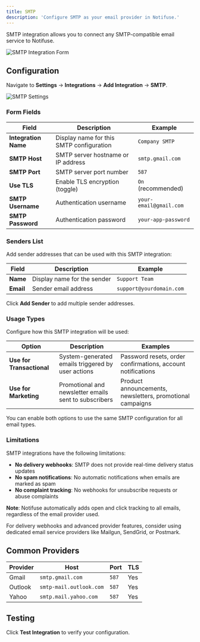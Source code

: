 ```yaml
---
title: SMTP
description: 'Configure SMTP as your email provider in Notifuse.'
---
```


SMTP integration allows you to connect any SMTP-compatible email service to Notifuse.

<img className="block" src="/assets/screenshots/smtp_form.png" alt="SMTP Integration Form" />

## Configuration

Navigate to **Settings** → **Integrations** → **Add Integration** → **SMTP**.

<img className="block" src="/assets/screenshots/smtp_settings.png" alt="SMTP Settings" />

### Form Fields

| Field                | Description                              | Example                |
| -------------------- | ---------------------------------------- | ---------------------- |
| **Integration Name** | Display name for this SMTP configuration | `Company SMTP`         |
| **SMTP Host**        | SMTP server hostname or IP address       | `smtp.gmail.com`       |
| **SMTP Port**        | SMTP server port number                  | `587`                  |
| **Use TLS**          | Enable TLS encryption (toggle)           | `On` (recommended)     |
| **SMTP Username**    | Authentication username                  | `your-email@gmail.com` |
| **SMTP Password**    | Authentication password                  | `your-app-password`    |

### Senders List

Add sender addresses that can be used with this SMTP integration:

| Field     | Description                 | Example                  |
| --------- | --------------------------- | ------------------------ |
| **Name**  | Display name for the sender | `Support Team`           |
| **Email** | Sender email address        | `support@yourdomain.com` |

Click **Add Sender** to add multiple sender addresses.

### Usage Types

Configure how this SMTP integration will be used:

| Option                    | Description                                           | Examples                                                    |
| ------------------------- | ----------------------------------------------------- | ----------------------------------------------------------- |
| **Use for Transactional** | System-generated emails triggered by user actions     | Password resets, order confirmations, account notifications |
| **Use for Marketing**     | Promotional and newsletter emails sent to subscribers | Product announcements, newsletters, promotional campaigns   |

You can enable both options to use the same SMTP configuration for all email types.

### Limitations

SMTP integrations have the following limitations:

- **No delivery webhooks**: SMTP does not provide real-time delivery status updates
- **No spam notifications**: No automatic notifications when emails are marked as spam
- **No complaint tracking**: No webhooks for unsubscribe requests or abuse complaints

**Note**: Notifuse automatically adds open and click tracking to all emails, regardless of the email provider used.

For delivery webhooks and advanced provider features, consider using dedicated email service providers like Mailgun, SendGrid, or Postmark.

## Common Providers

| Provider | Host                    | Port  | TLS |
| -------- | ----------------------- | ----- | --- |
| Gmail    | `smtp.gmail.com`        | `587` | Yes |
| Outlook  | `smtp-mail.outlook.com` | `587` | Yes |
| Yahoo    | `smtp.mail.yahoo.com`   | `587` | Yes |

## Testing

Click **Test Integration** to verify your configuration.
